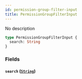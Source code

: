 ```yaml
---
id: permission-group-filter-input
title: PermissionGroupFilterInput
---
```


No description

```graphql
type PermissionGroupFilterInput {
  search: String
}
```

### Fields

#### `search` ([`String`](/developer/api-reference/scalars/string))
